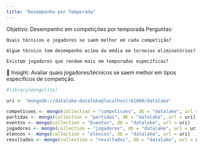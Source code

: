 ```yaml
---
title: "Desempenho por Temporada"
---
```


Objetivo: Desempenho em competições por temporada
Perguntas:

    Quais técnicos e jogadores se saem melhor em cada competição?

    Algum técnico tem desempenho acima da média em torneios eliminatórios?

    Existem jogadores que rendem mais em temporadas específicas?
    
📌 Insight: Avaliar quais jogadores/técnicos se saem melhor em tipos específicos de competição.

```r
#library(mongolite)

uri <- "mongodb://datalake:datalake@localhost:61000/datalake"

competicoes <- mongo(collection = "competicoes", db = "datalake", url = uri)
partidas <- mongo(collection = "partidas", db = "datalake", url = uri)
eventos <- mongo(collection = "Eventos", db = "datalake", url = uri)
jogadores <- mongo(collection = "jogadores", db = "datalake", url = uri)
elencos <- mongo(collection = "elencos", db = "datalake", url = uri)
resultados <- mongo(collection = "resultados", db = "datalake", url = uri)
```

